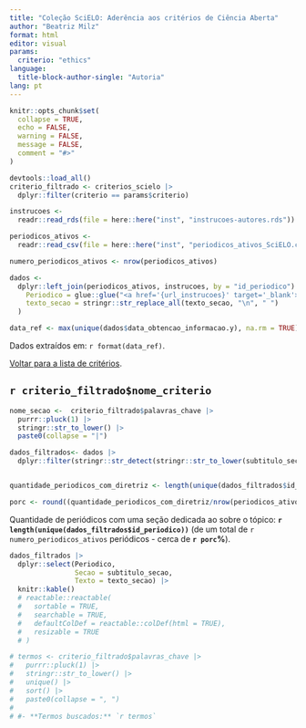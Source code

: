 ```yaml
---
title: "Coleção SciELO: Aderência aos critérios de Ciência Aberta"
author: "Beatriz Milz"
format: html
editor: visual
params:
  criterio: "ethics"
language: 
  title-block-author-single: "Autoria"  
lang: pt
---
```


```r
knitr::opts_chunk$set(
  collapse = TRUE,
  echo = FALSE,
  warning = FALSE,
  message = FALSE,
  comment = "#>"
)
```

```r
devtools::load_all()
criterio_filtrado <- criterios_scielo |> 
  dplyr::filter(criterio == params$criterio)
```

```r
instrucoes <-
  readr::read_rds(file = here::here("inst", "instrucoes-autores.rds"))

periodicos_ativos <-
  readr::read_csv(file = here::here("inst", "periodicos_ativos_SciELO.csv"))

numero_periodicos_ativos <- nrow(periodicos_ativos)

dados <-
  dplyr::left_join(periodicos_ativos, instrucoes, by = "id_periodico") |>  dplyr::mutate(
    Periodico = glue::glue("<a href='{url_instrucoes}' target='_blank'>{titulo_periodico}</a>"),
    texto_secao = stringr::str_replace_all(texto_secao, "\n", " ")
  ) 

data_ref <- max(unique(dados$data_obtencao_informacao.y), na.rm = TRUE)
```

Dados extraídos em: `r format(data_ref)`.

[Voltar para a lista de critérios](https://beatrizmilz.github.io/scieloPeriodicos/).

## `r criterio_filtrado$nome_criterio`

```r

nome_secao <-  criterio_filtrado$palavras_chave |>
  purrr::pluck(1) |>
  stringr::str_to_lower() |>
  paste0(collapse = "|")

dados_filtrados<- dados |>
  dplyr::filter(stringr::str_detect(stringr::str_to_lower(subtitulo_secao), nome_secao))


quantidade_periodicos_com_diretriz <- length(unique(dados_filtrados$id_periodico))

porc <- round((quantidade_periodicos_com_diretriz/nrow(periodicos_ativos))*100,1 )
```

Quantidade de periódicos com uma seção dedicada ao sobre o tópico: **`r length(unique(dados_filtrados$id_periodico))`** (de um total de `r numero_periodicos_ativos` periódicos - cerca de **`r porc`%**).


```r
dados_filtrados |>
  dplyr::select(Periodico,
                Secao = subtitulo_secao,
                Texto = texto_secao) |>
  knitr::kable()
  # reactable::reactable(
  #   sortable = TRUE,
  #   searchable = TRUE,
  #   defaultColDef = reactable::colDef(html = TRUE),
  #   resizable = TRUE
  # )
```



```r
# termos <- criterio_filtrado$palavras_chave |>
#   purrr::pluck(1) |>
#   stringr::str_to_lower() |> 
#   unique() |>
#   sort() |> 
#   paste0(collapse = ", ")
# 
# #- **Termos buscados:** `r termos`
```


